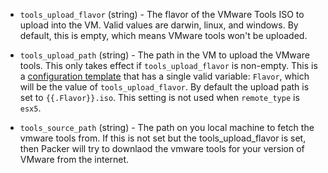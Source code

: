 <!-- Code generated from the comments of the ToolsConfig struct in builder/vmware/common/tools_config.go; DO NOT EDIT MANUALLY -->

- `tools_upload_flavor` (string) - The flavor of the VMware Tools ISO to
  upload into the VM. Valid values are darwin, linux, and windows. By
  default, this is empty, which means VMware tools won't be uploaded.

- `tools_upload_path` (string) - The path in the VM to upload the VMware tools. This only takes effect if
  `tools_upload_flavor` is non-empty. This is a [configuration
  template](/docs/templates/engine) that has a single valid variable:
  `Flavor`, which will be the value of `tools_upload_flavor`. By default
  the upload path is set to `{{.Flavor}}.iso`. This setting is not used
  when `remote_type` is `esx5`.

- `tools_source_path` (string) - The path on you local machine to fetch the vmware tools from. If this
  is not set but the tools_upload_flavor is set, then Packer will try to
  downlaod the vmware tools for your version of VMware from the internet.

